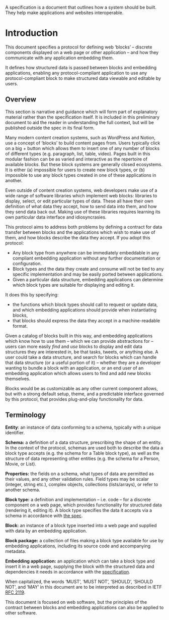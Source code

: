 <InfoCardWrapper>

<InfoCard variant="warning" title="What’s a specification?">

A specification is a document that outlines how a system should be built.
They help make applications and websites interoperable.

</InfoCard>

# Introduction

This document specifies a protocol for defining web ‘blocks’ – discrete components displayed on a web page or other application – and how they communicate with any application embedding them.

It defines how structured data is passed between blocks and embedding applications, enabling any protocol-compliant application to use any protocol-compliant block to make structured data viewable and editable by users.

</InfoCardWrapper>

## Overview

<InfoCard variant="info" title="A quick note">

This section is narrative and guidance which will form part of explanatory material rather than the specification itself.
It is included in this preliminary document to aid the reader in understanding the full context, but will be published outside the spec in its final form.

</InfoCard>

Many modern content creation systems, such as WordPress and Notion, use a concept of ‘blocks’ to build content pages from.
Users typically click on a big + button which allows them to insert one of any number of blocks of different types (e.g. paragraph, list, table, video).
Pages built in this modular fashion can be as varied and interactive as the repertoire of available blocks.
But these block systems are generally closed ecosystems.
It is either (a) impossible for users to create new block types, or (b) impossible to use any block types created in one of these applications in another.

Even outside of content creation systems, web developers make use of a wide range of software libraries which implement web blocks: libraries to display, select, or edit particular types of data.
These all have their own definition of what data they accept, how to send data into them, and how they send data back out.
Making use of these libraries requires learning its own particular data interface and idiosyncrasies.

This protocol aims to address both problems by defining a contract for data transfer between blocks and the applications which wish to make use of them, and how blocks describe the data they accept.
If you adopt this protocol:

- Any block type from anywhere can be immediately embeddable in any compliant embedding application without any further documentation or configuration.
- Block types and the data they create and consume will not be tied to any specific implementation and may be easily ported between applications.
- Given a particular data structure, embedding applications can determine which block types are suitable for displaying and editing it.

It does this by specifying:

- the functions which block types should call to request or update data, and which embedding applications should provide when instantiating blocks,
- that blocks should express the data they accept in a machine-readable format.

Given a catalog of blocks built in this way, and embedding applications which know how to use them – which we can provide abstractions for – users can more easily _find_ and _use_ blocks to display and edit data structures they are interested in, be that tasks, tweets, or anything else.
A user could take a data structure, and search for blocks which can handle that data structure (or a useful portion of it) – whether they are a developer wanting to bundle a block with an application, or an end user of an embedding application which allows users to find and add new blocks themselves.

Blocks would be as customizable as any other current component allows, but with a strong default setup, theme, and a predictable interface governed by this protocol, that provides plug-and-play functionality for data.

## Terminology

**Entity**: an instance of data conforming to a schema, typically
with a unique identifier.

**Schema:** a definition of a data structure, prescribing the shape of an entity.
In the context of the protocol, schemas are used both to describe the data a block type accepts (e.g. the schema for a Table block type), as well as the structure of data representing other entities (e.g. the schema for a Person, Movie, or List).

**Properties:** the fields on a schema, what types of data are permitted as their values, and any other validation rules.
Field types may be scalar (integer, string etc.), complex objects, collections (lists/arrays), or refer to another schema.

**Block type:** a definition and implementation – i.e. code – for a discrete component on a web page, which provides functionality for structured data (rendering it, editing it).
A block type specifies the data it accepts via a schema in accordance with [the spec](/spec/embedding-application-implementation).

**Block:** an instance of a block type inserted into a web page and supplied with data by an embedding application.

**Block package:** a collection of files making a block type available for use by embedding applications, including its source code and accompanying metadata.

**Embedding application:** an application which can take a block type and insert it in a web page, supplying the block with the structured data and dependencies it needs in accordance with the [specification](/spec/embedding-application-implementation).

When capitalized, the words ‘MUST’, ‘MUST NOT’, ‘SHOULD’, ‘SHOULD NOT’, and ’MAY’ in this document are to be interpreted as described in IETF [RFC 2119](https://www.ietf.org/rfc/rfc2119.txt).

This document is focused on web software, but the principles of the contract between blocks and embedding applications can also be applied to other software.
